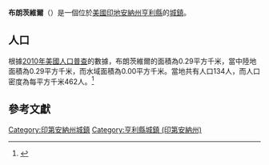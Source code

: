 {{noteTA
|G1=USState
|G2=地名
|G3=Unit
}}
{{Infobox settlement
|name            = 布朗茨維爾
|native_name = Blountsville
|settlement_type          = [[鎮|城鎮]]
|image_skyline            = Henry County Indiana Incorporated and Unincorporated areas Blountsville Highlighted 1805896.svg
|imagesize                = 250px
|image_map                = 
|mapsize                  = 
|subdivision_type         = [[世界政區索引|國家]]
|subdivision_type1        = [[美国州份|州份]]
|subdivision_type2        = [[印地安納州行政區劃|縣]]
|subdivision_name         = [[美国|美国]]
|subdivision_name1        = [[印地安納州|印地安納州]]
|subdivision_name2        = [[亨利縣_(印地安納州)|亨利縣]]
|elevation_ft             = 1099
|elevation_m              = 335
|timezone                 = [[北美东部时区|EST]]
|area_total_km2           = 0.29
|area_land_km2            = 0.29
|area_water_km2           = 0.00
|area_total_sq_mi         = 
|area_land_sq_mi          = 
|area_water_sq_mi         = 
|population_as_of         = [[2010年美國人口普查|2010]]
|population_footnotes     = 
|population_total         = 134
|population_density_km2   = auto
|population_density_sq_mi = auto
|utc_offset               = -5
|coordinates              = {{coord|40|03|35|N|85|14|20|W|display=inline,title}}
| coor_pinpoint           = 
| coordinates_footnotes   = 
|timezone_DST             = EDT
|utc_offset_DST           = -4
|postal_code_type         = [[美國郵區編號|郵區編號]]
|postal_code              = 
|area_code                = 
|blank_name = [[地名信息系统|GNIS ID]]
|blank_info = 431210<ref name="GNIS">{{cite gnis|431210|Blountsville}}</ref>
}}
'''布朗茨維爾'''（{{lang-en|Blountsville}}）是一個位於[[美國|美國]][[印地安納州|印地安納州]][[亨利縣_(印地安納州)|亨利縣]]的[[鎮|城鎮]]。

== 人口 ==
根據[[2010年美國人口普查|2010年美國人口普查]]的數據，布朗茨維爾的面積為0.29平方千米，當中陸地面積為0.29平方千米，而水域面積為0.00平方千米。當地共有人口134人，而人口密度為每平方千米462人。<ref name="GR8">{{cite web|url=http://factfinder2.census.gov|publisher=[[美国人口调查局|美国人口调查局]]|accessdate=2011-05-14|title=American FactFinder|archive-date=2013-09-11|archive-url=https://web.archive.org/web/20130911234518/http://factfinder2.census.gov/|dead-url=no}}</ref>

== 參考文獻 ==
{{reflist}}

{{亨利縣 (印地安納州)}}
{{Authority control}}

{{DEFAULTSORT:Blountsville, Indiana}}
[[Category:印第安納州城鎮|Category:印第安納州城鎮]]
[[Category:亨利縣城鎮_(印第安納州)|Category:亨利縣城鎮 (印第安納州)]]

{{Indiana-geo-stub}}